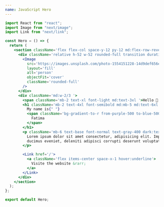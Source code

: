 ```yaml
---
name: JavaScript Hero
---
```


```jsx
import React from "react";
import Image from "next/image";
import Link from "next/link";

const Hero = () => {
  return (
    <section className='flex flex-col space-y-12 py-12 md:flex-row-reverse md:items-center md:justify-between md:space-y-0 '>
      <div className='relative h-52 w-52 rounded-full transition duration-300 hover:shadow-xl md:h-60 md:w-60'>
        <Image
          src='https://images.unsplash.com/photo-1554151228-14d9def656e4?ixlib=rb-1.2.1&ixid=MnwxMjA3fDB8MHxwaG90by1wYWdlfHx8fGVufDB8fHx8&auto=format&fit=crop&w=986&q=80'
          layout='fill'
          alt='person'
          objectFit='cover'
          className='rounded-full'
        />
      </div>
      <div className='md:w-2/3 '>
        <span className='mb-2 text-xl font-light md:text-3xl '>Hello 👋!</span>
        <h1 className='mb-2 text-4xl font-semibold md:mb-5 md:text-6xl md:font-bold'>
          My name is{" "}
          <span className='bg-gradient-to-r from-purple-500 to-blue-500 bg-clip-text text-transparent'>
            Fatima
          </span>
        </h1>
        <p className='mb-6 text-base font-normal text-gray-400 dark:text-gray-100'>
          Lorem ipsum dolor sit amet consectetur, adipisicing elit. Impedit
          ducimus eveniet, deleniti adipisci corrupti deserunt voluptatibus.
        </p>

        <Link href='/'>
          <a className='flex items-center space-x-1 hover:underline'>
            Visite the website &rarr;
          </a>
        </Link>
      </div>
    </section>
  );
};

export default Hero;
```
